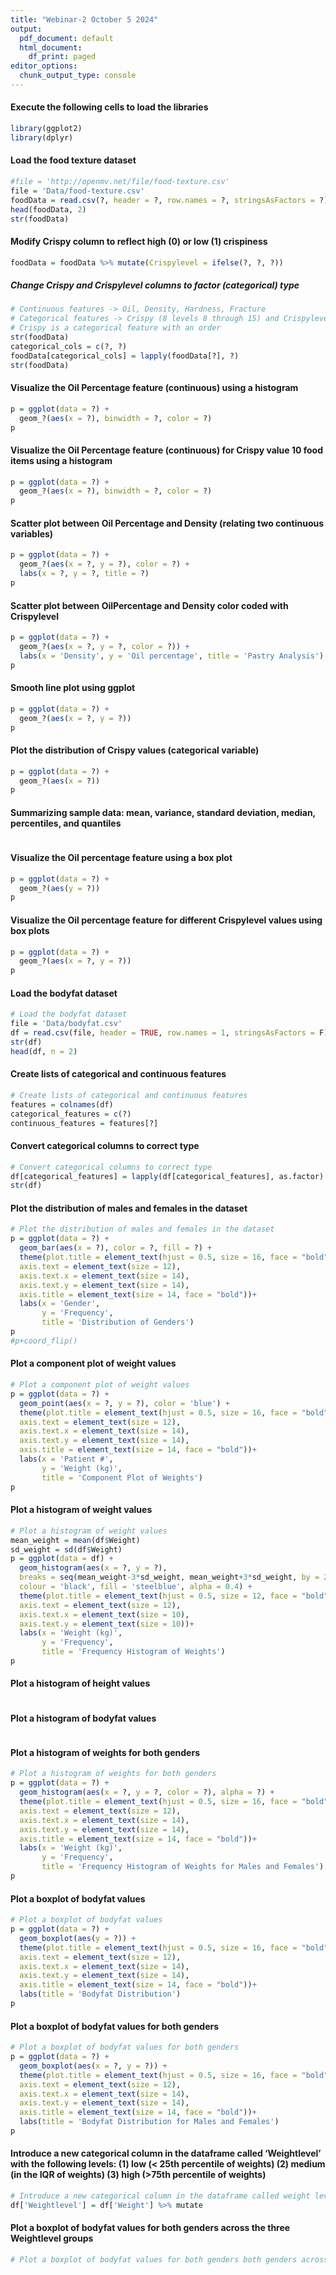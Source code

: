 ```yaml
---
title: "Webinar-2 October 5 2024"
output:
  pdf_document: default
  html_document:
    df_print: paged
editor_options:
  chunk_output_type: console
---
```


#### Execute the following cells to load the libraries
```r
library(ggplot2)
library(dplyr)
```

#### Load the food texture dataset
```r
#file = 'http://openmv.net/file/food-texture.csv'
file = 'Data/food-texture.csv'
foodData = read.csv(?, header = ?, row.names = ?, stringsAsFactors = ?)
head(foodData, 2)
str(foodData)
```

#### Modify Crispy column to reflect high (0) or low (1) crispiness
```r
foodData = foodData %>% mutate(Crispylevel = ifelse(?, ?, ?))
```

##### Change Crispy and Crispylevel columns to factor (categorical) type
```r
# Continuous features -> Oil, Density, Hardness, Fracture
# Categorical features -> Crispy (8 levels 8 through 15) and Crispylevel (2 levels 0 and 1)
# Crispy is a categorical feature with an order
str(foodData)
categorical_cols = c(?, ?)
foodData[categorical_cols] = lapply(foodData[?], ?)
str(foodData)
```

#### Visualize the Oil Percentage feature (continuous) using a histogram
```r
p = ggplot(data = ?) +
  geom_?(aes(x = ?), binwidth = ?, color = ?)
p
```

#### Visualize the Oil Percentage feature (continuous) for Crispy value 10 food items using a histogram
```r
p = ggplot(data = ?) +
  geom_?(aes(x = ?), binwidth = ?, color = ?)
p
```

#### Scatter plot between Oil Percentage and Density (relating two continuous variables)
```r
p = ggplot(data = ?) +
  geom_?(aes(x = ?, y = ?), color = ?) +
  labs(x = ?, y = ?, title = ?)
p
```

#### Scatter plot between OilPercentage and Density color coded with Crispylevel
```r
p = ggplot(data = ?) +
  geom_?(aes(x = ?, y = ?, color = ?)) +
  labs(x = 'Density', y = 'Oil percentage', title = 'Pastry Analysis')
p
```

#### Smooth line plot using ggplot
```r
p = ggplot(data = ?) +
  geom_?(aes(x = ?, y = ?))
p
```

#### Plot the distribution of Crispy values (categorical variable)
```r
p = ggplot(data = ?) +
  geom_?(aes(x = ?))
p
```

#### Summarizing sample data: mean, variance, standard deviation, median, percentiles, and quantiles
```r

```

#### Visualize the Oil percentage feature using a box plot
```r
p = ggplot(data = ?) +
  geom_?(aes(y = ?))
p
```

#### Visualize the Oil percentage feature for different Crispylevel values using box plots
```r
p = ggplot(data = ?) +
  geom_?(aes(x = ?, y = ?))
p
```

#### Load the bodyfat dataset
```r
# Load the bodyfat dataset
file = 'Data/bodyfat.csv'
df = read.csv(file, header = TRUE, row.names = 1, stringsAsFactors = F)
str(df)
head(df, n = 2)
```

#### Create lists of categorical and continuous features
```r
# Create lists of categorical and continuous features
features = colnames(df)
categorical_features = c(?)
continuous_features = features[?]
```

#### Convert categorical columns to correct type
```r
# Convert categorical columns to correct type
df[categorical_features] = lapply(df[categorical_features], as.factor)
str(df)
```

#### Plot the distribution of males and females in the dataset
```r
# Plot the distribution of males and females in the dataset
p = ggplot(data = ?) +
  geom_bar(aes(x = ?), color = ?, fill = ?) +
  theme(plot.title = element_text(hjust = 0.5, size = 16, face = "bold"),
  axis.text = element_text(size = 12),
  axis.text.x = element_text(size = 14),
  axis.text.y = element_text(size = 14),
  axis.title = element_text(size = 14, face = "bold"))+
  labs(x = 'Gender',
       y = 'Frequency',
       title = 'Distribution of Genders')
p
#p+coord_flip()
```

#### Plot a component plot of weight values
```r
# Plot a component plot of weight values
p = ggplot(data = ?) +
  geom_point(aes(x = ?, y = ?), color = 'blue') +
  theme(plot.title = element_text(hjust = 0.5, size = 16, face = "bold"),
  axis.text = element_text(size = 12),
  axis.text.x = element_text(size = 14),
  axis.text.y = element_text(size = 14),
  axis.title = element_text(size = 14, face = "bold"))+
  labs(x = 'Patient #',
       y = 'Weight (kg)',
       title = 'Component Plot of Weights')
p
```

#### Plot a histogram of weight values
```r
# Plot a histogram of weight values
mean_weight = mean(df$Weight)
sd_weight = sd(df$Weight)
p = ggplot(data = df) +
  geom_histogram(aes(x = ?, y = ?),
  breaks = seq(mean_weight-3*sd_weight, mean_weight+3*sd_weight, by = 2.0),
  colour = 'black', fill = 'steelblue', alpha = 0.4) +
  theme(plot.title = element_text(hjust = 0.5, size = 12, face = "bold"),
  axis.text = element_text(size = 12),
  axis.text.x = element_text(size = 10),
  axis.text.y = element_text(size = 10))+
  labs(x = 'Weight (kg)',
       y = 'Frequency',
       title = 'Frequency Histogram of Weights')
p
```

#### Plot a histogram of height values
```r
```

#### Plot a histogram of bodyfat values
```r
```

#### Plot a histogram of weights for both genders
```r
# Plot a histogram of weights for both genders
p = ggplot(data = ?) +
  geom_histogram(aes(x = ?, y = ?, color = ?), alpha = ?) +
  theme(plot.title = element_text(hjust = 0.5, size = 16, face = "bold"),
  axis.text = element_text(size = 12),
  axis.text.x = element_text(size = 14),
  axis.text.y = element_text(size = 14),
  axis.title = element_text(size = 14, face = "bold"))+
  labs(x = 'Weight (kg)',
       y = 'Frequency',
       title = 'Frequency Histogram of Weights for Males and Females')
p
```

#### Plot a boxplot of bodyfat values
```r
# Plot a boxplot of bodyfat values
p = ggplot(data = ?) +
  geom_boxplot(aes(y = ?)) +
  theme(plot.title = element_text(hjust = 0.5, size = 16, face = "bold"),
  axis.text = element_text(size = 12),
  axis.text.x = element_text(size = 14),
  axis.text.y = element_text(size = 14),
  axis.title = element_text(size = 14, face = "bold"))+
  labs(title = 'Bodyfat Distribution')
p
```

#### Plot a boxplot of bodyfat values for both genders
```r
# Plot a boxplot of bodyfat values for both genders
p = ggplot(data = ?) +
  geom_boxplot(aes(x = ?, y = ?)) +
  theme(plot.title = element_text(hjust = 0.5, size = 16, face = "bold"),
  axis.text = element_text(size = 12),
  axis.text.x = element_text(size = 14),
  axis.text.y = element_text(size = 14),
  axis.title = element_text(size = 14, face = "bold"))+
  labs(title = 'Bodyfat Distribution for Males and Females')
p
```

#### Introduce a new categorical column in the dataframe called 'Weightlevel' with the following levels: (1) low (< 25th percentile of weights) (2) medium (in the IQR of weights) (3) high (>75th percentile of weights)
```r
# Introduce a new categorical column in the dataframe called weight level with the following levels: (1) low (< 25th percentile of weights) (2) medium (in between the 25th and 75th percentiles of weights) (3) high (> 75th percentile of weights)
df['Weightlevel'] = df['Weight'] %>% mutate
```

#### Plot a boxplot of bodyfat values for both genders across the three Weightlevel groups
```r
# Plot a boxplot of bodyfat values for both genders both genders across the three Weightlevel groups
````
















